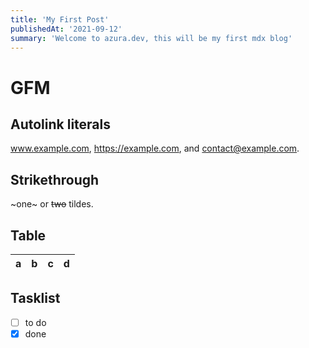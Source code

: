```yaml
---
title: 'My First Post'
publishedAt: '2021-09-12'
summary: 'Welcome to azura.dev, this will be my first mdx blog'
---
```


# GFM

## Autolink literals

www.example.com, https://example.com, and contact@example.com.

## Strikethrough

~one~ or ~~two~~ tildes.

## Table

| a | b  |  c |  d  |
| - | :- | -: | :-: |

## Tasklist

* [ ] to do
* [x] done